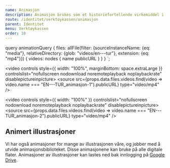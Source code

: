 ```yaml
---
name: Animasjon
description: Animasjon brukes som et historiefortellende virkemiddel i identiteten. Vi åpner logoen, viser kontrastene i kollektiv-Norge og lar innholdet stå sentralt. 
route: /identitet/verktoykassen/animasjon
parent: Identitet
menu: Verktøykassen
order: 10
---
```





query animationQuery {
  files: allFile(filter: {sourceInstanceName: {eq: "media"}, relativeDirectory: {glob: "videos/en---tur"}, extension: {eq: "mp4"}}) {
    videos: nodes {
      name
      publicURL
    }
  }
}
`;

<PageHeader />

<video controls style={{ width: "100%", marginBottom: space.extraLarge }} controlslist="nofullscreen nodownload noremoteplayback noplaybackrate" disablepictureinpicture>
    <source src={props.data.files.videos.find(video => video.name === "EN---TUR_animasjon-1").publicURL} type="video/mp4" />
</video> 

<video controls style={{ width: "100%" }} controlslist="nofullscreen nodownload noremoteplayback noplaybackrate" disablepictureinpicture>
    <source src={props.data.files.videos.find(video => video.name === "EN---TUR_animasjon-2").publicURL} type="video/mp4" />
</video> 

## Animert illustrasjoner

Vi har også animasjoner for mange av illustrasjonen våre, og jobber med å utvide animasjonsbiblioteket. Disse animasjonene kan bruke på alle digitale flater. Animasjoner av illustrasjoner kan lastes ned bak innlogging på [Google Drive](https://drive.google.com/drive/folders/151XETkW3uniEIEEb0fbn2U2XipRKDNxb?usp=drive_link).